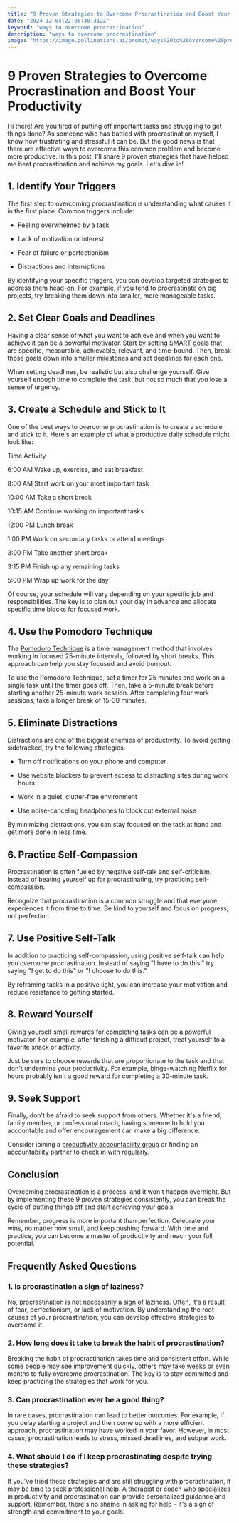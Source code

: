 ```yaml
---
title: "9 Proven Strategies to Overcome Procrastination and Boost Your Productivity"
date: "2024-12-04T22:06:30.312Z"
keyword: "ways to overcome procrastination"
description: "ways to overcome procrastination"
image: "https://image.pollinations.ai/prompt/ways%20to%20overcome%20procrastination%2C%20realistic%20photo%2C%20high%20quality%2C%204k?width=1024&height=1024&nologo=true"
---
```


# 9 Proven Strategies to Overcome Procrastination and Boost Your Productivity


Hi there! Are you tired of putting off important tasks and struggling to get things done? As someone who has battled with procrastination myself, I know how frustrating and stressful it can be. But the good news is that there are effective ways to overcome this common problem and become more productive. In this post, I'll share 9 proven strategies that have helped me beat procrastination and achieve my goals. Let's dive in!



## 1. Identify Your Triggers


The first step to overcoming procrastination is understanding what causes it in the first place. Common triggers include:




- Feeling overwhelmed by a task

- Lack of motivation or interest

- Fear of failure or perfectionism

- Distractions and interruptions



By identifying your specific triggers, you can develop targeted strategies to address them head-on. For example, if you tend to procrastinate on big projects, try breaking them down into smaller, more manageable tasks.



## 2. Set Clear Goals and Deadlines


Having a clear sense of what you want to achieve and when you want to achieve it can be a powerful motivator. Start by setting [SMART goals](https://productivityprospect.com/smart-goals-ultimate-guide/) that are specific, measurable, achievable, relevant, and time-bound. Then, break those goals down into smaller milestones and set deadlines for each one.



When setting deadlines, be realistic but also challenge yourself. Give yourself enough time to complete the task, but not so much that you lose a sense of urgency.



## 3. Create a Schedule and Stick to It


One of the best ways to overcome procrastination is to create a schedule and stick to it. Here's an example of what a productive daily schedule might look like:







Time
Activity


6:00 AM
Wake up, exercise, and eat breakfast


8:00 AM
Start work on your most important task


10:00 AM
Take a short break


10:15 AM
Continue working on important tasks


12:00 PM
Lunch break


1:00 PM
Work on secondary tasks or attend meetings


3:00 PM
Take another short break


3:15 PM
Finish up any remaining tasks


5:00 PM
Wrap up work for the day





Of course, your schedule will vary depending on your specific job and responsibilities. The key is to plan out your day in advance and allocate specific time blocks for focused work.



## 4. Use the Pomodoro Technique


The [Pomodoro Technique](https://en.wikipedia.org/wiki/Pomodoro_Technique) is a time management method that involves working in focused 25-minute intervals, followed by short breaks. This approach can help you stay focused and avoid burnout.



To use the Pomodoro Technique, set a timer for 25 minutes and work on a single task until the timer goes off. Then, take a 5-minute break before starting another 25-minute work session. After completing four work sessions, take a longer break of 15-30 minutes.



## 5. Eliminate Distractions


Distractions are one of the biggest enemies of productivity. To avoid getting sidetracked, try the following strategies:




- Turn off notifications on your phone and computer

- Use website blockers to prevent access to distracting sites during work hours

- Work in a quiet, clutter-free environment

- Use noise-canceling headphones to block out external noise



By minimizing distractions, you can stay focused on the task at hand and get more done in less time.



## 6. Practice Self-Compassion


Procrastination is often fueled by negative self-talk and self-criticism. Instead of beating yourself up for procrastinating, try practicing self-compassion.



Recognize that procrastination is a common struggle and that everyone experiences it from time to time. Be kind to yourself and focus on progress, not perfection.



## 7. Use Positive Self-Talk


In addition to practicing self-compassion, using positive self-talk can help you overcome procrastination. Instead of saying "I have to do this," try saying "I get to do this" or "I choose to do this."



By reframing tasks in a positive light, you can increase your motivation and reduce resistance to getting started.



## 8. Reward Yourself


Giving yourself small rewards for completing tasks can be a powerful motivator. For example, after finishing a difficult project, treat yourself to a favorite snack or activity.



Just be sure to choose rewards that are proportionate to the task and that don't undermine your productivity. For example, binge-watching Netflix for hours probably isn't a good reward for completing a 30-minute task.



## 9. Seek Support


Finally, don't be afraid to seek support from others. Whether it's a friend, family member, or professional coach, having someone to hold you accountable and offer encouragement can make a big difference.



Consider joining a [productivity accountability group](https://productivityprospect.com/productivity-accountability-group/) or finding an accountability partner to check in with regularly.



## Conclusion


Overcoming procrastination is a process, and it won't happen overnight. But by implementing these 9 proven strategies consistently, you can break the cycle of putting things off and start achieving your goals.



Remember, progress is more important than perfection. Celebrate your wins, no matter how small, and keep pushing forward. With time and practice, you can become a master of productivity and reach your full potential.



## Frequently Asked Questions


### 1. Is procrastination a sign of laziness?

No, procrastination is not necessarily a sign of laziness. Often, it's a result of fear, perfectionism, or lack of motivation. By understanding the root causes of your procrastination, you can develop effective strategies to overcome it.



### 2. How long does it take to break the habit of procrastination?

Breaking the habit of procrastination takes time and consistent effort. While some people may see improvement quickly, others may take weeks or even months to fully overcome procrastination. The key is to stay committed and keep practicing the strategies that work for you.



### 3. Can procrastination ever be a good thing?

In rare cases, procrastination can lead to better outcomes. For example, if you delay starting a project and then come up with a more efficient approach, procrastination may have worked in your favor. However, in most cases, procrastination leads to stress, missed deadlines, and subpar work.



### 4. What should I do if I keep procrastinating despite trying these strategies?

If you've tried these strategies and are still struggling with procrastination, it may be time to seek professional help. A therapist or coach who specializes in productivity and procrastination can provide personalized guidance and support. Remember, there's no shame in asking for help – it's a sign of strength and commitment to your goals.

